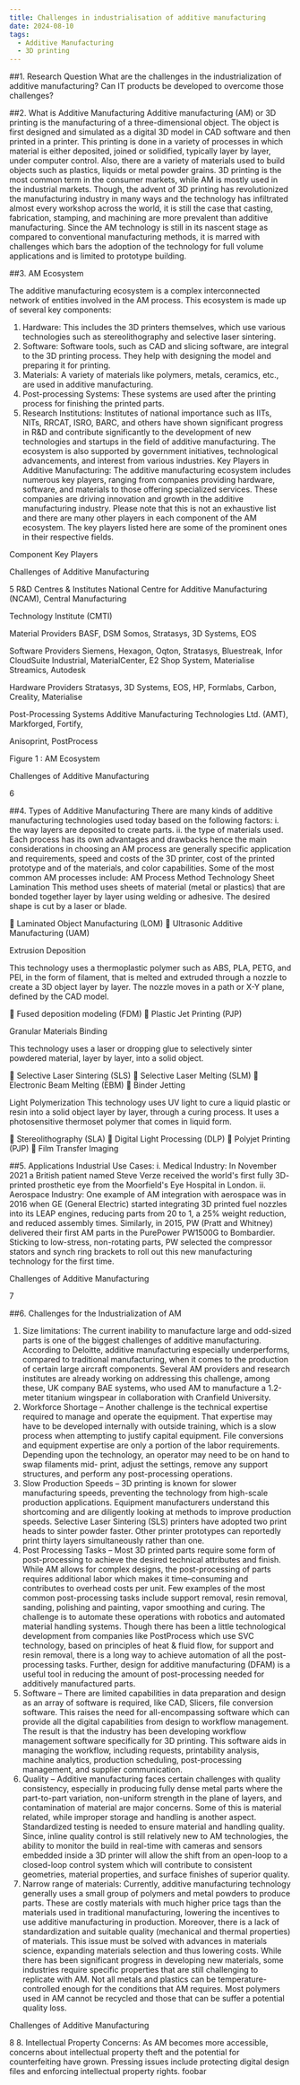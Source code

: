 ```yaml
---
title: Challenges in industrialisation of additive manufacturing
date: 2024-08-10
tags:
  - Additive Manufacturing
  - 3D printing
---
```

##1. Research Question
What are the challenges in the industrialization of additive manufacturing? Can IT products be developed to overcome
those challenges?

##2. What is Additive Manufacturing
Additive manufacturing (AM) or 3D printing is the manufacturing of a three-dimensional object. The object is first
designed and simulated as a digital 3D model in CAD software and then printed in a printer. This printing is done in a
variety of processes in which material is either deposited, joined or solidified, typically layer by layer, under computer
control. Also, there are a variety of materials used to build objects such as plastics, liquids or metal powder grains. 3D
printing is the most common term in the consumer markets, while AM is mostly used in the industrial markets.
Though, the advent of 3D printing has revolutionized the manufacturing industry in many ways and the technology has
infiltrated almost every workshop across the world, it is still the case that casting, fabrication, stamping, and machining are
more prevalent than additive manufacturing. Since the AM technology is still in its nascent stage as compared to
conventional manufacturing methods, it is marred with challenges which bars the adoption of the technology for full
volume applications and is limited to prototype building.

##3. AM Ecosystem

The additive manufacturing ecosystem is a complex interconnected network of entities involved in the AM process. This
ecosystem is made up of several key components:
1. Hardware: This includes the 3D printers themselves, which use various technologies such as stereolithography
and selective laser sintering.
2. Software: Software tools, such as CAD and slicing software, are integral to the 3D printing process. They help
with designing the model and preparing it for printing.
3. Materials: A variety of materials like polymers, metals, ceramics, etc., are used in additive manufacturing.
4. Post-processing Systems: These systems are used after the printing process for finishing the printed parts.
5. Research Institutions: Institutes of national importance such as IITs, NITs, RRCAT, ISRO, BARC, and others
have shown significant progress in R&amp;D and contribute significantly to the development of new technologies and
startups in the field of additive manufacturing.
The ecosystem is also supported by government initiatives, technological advancements, and interest from various
industries.
Key Players in Additive Manufacturing: The additive manufacturing ecosystem includes numerous key players, ranging
from companies providing hardware, software, and materials to those offering specialized services. These companies are
driving innovation and growth in the additive manufacturing industry. Please note that this is not an exhaustive list and
there are many other players in each component of the AM ecosystem. The key players listed here are some of the
prominent ones in their respective fields.

Component Key Players

Challenges of Additive Manufacturing

5
R&amp;D Centres &amp; Institutes National Centre for Additive Manufacturing (NCAM), Central Manufacturing

Technology Institute (CMTI)

Material Providers BASF, DSM Somos, Stratasys, 3D Systems, EOS

Software Providers Siemens, Hexagon, Oqton, Stratasys, Bluestreak, Infor CloudSuite Industrial,
MaterialCenter, E2 Shop System, Materialise Streamics, Autodesk

Hardware Providers Stratasys, 3D Systems, EOS, HP, Formlabs, Carbon, Creality, Materialise

Post-Processing Systems Additive Manufacturing Technologies Ltd. (AMT), Markforged, Fortify,

Anisoprint, PostProcess

Figure 1 : AM Ecosystem

Challenges of Additive Manufacturing

6

##4. Types of Additive Manufacturing
There are many kinds of additive manufacturing technologies used today based on the following factors:
i. the way layers are deposited to create parts.
ii. the type of materials used.
Each process has its own advantages and drawbacks hence the main considerations in choosing an AM process are
generally specific application and requirements, speed and costs of the 3D printer, cost of the printed prototype and of
the materials, and color capabilities. Some of the most common AM processes include:
AM Process Method Technology
Sheet Lamination This method uses sheets of material (metal or
plastics) that are bonded together layer by
layer using welding or adhesive. The desired
shape is cut by a laser or blade.

 Laminated Object Manufacturing
(LOM)
 Ultrasonic Additive
Manufacturing (UAM)

Extrusion Deposition

This technology uses a thermoplastic
polymer such as ABS, PLA, PETG, and PEI,
in the form of filament, that is melted and
extruded through a nozzle to create a 3D
object layer by layer. The nozzle moves in a
path or X-Y plane, defined by the CAD
model.

 Fused deposition modeling
(FDM)
 Plastic Jet Printing (PJP)

Granular Materials Binding

This technology uses a laser or dropping glue
to selectively sinter powdered material, layer
by layer, into a solid object.

 Selective Laser Sintering
(SLS)
 Selective Laser Melting
(SLM)
 Electronic Beam Melting
(EBM)
 Binder Jetting

Light Polymerization This technology uses UV light to cure a
liquid plastic or resin into a solid object layer
by layer, through a curing process. It uses a
photosensitive thermoset polymer that comes
in liquid form.

 Stereolithography (SLA)
 Digital Light Processing
(DLP)
 Polyjet Printing (PJP)
 Film Transfer Imaging

##5. Applications
Industrial Use Cases:
i. Medical Industry: In November 2021 a British patient named Steve Verze received the world&#39;s first fully 3D-
printed prosthetic eye from the Moorfield&#39;s Eye Hospital in London.
ii. Aerospace Industry: One example of AM integration with aerospace was in 2016 when GE (General Electric)
started integrating 3D printed fuel nozzles into its LEAP engines, reducing parts from 20 to 1, a 25% weight
reduction, and reduced assembly times. Similarly, in 2015, PW (Pratt and Whitney) delivered their first AM parts
in the PurePower PW1500G to Bombardier. Sticking to low-stress, non-rotating parts, PW selected the
compressor stators and synch ring brackets to roll out this new manufacturing technology for the first time.

Challenges of Additive Manufacturing

7

##6. Challenges for the Industrialization of AM
1. Size limitations: The current inability to manufacture large and odd-sized parts is one of the biggest challenges
of additive manufacturing. According to Deloitte, additive manufacturing especially underperforms, compared to
traditional manufacturing, when it comes to the production of certain large aircraft components. Several AM
providers and research institutes are already working on addressing this challenge, among these, UK company
BAE systems, who used AM to manufacture a 1.2-meter titanium wingspear in collaboration with Cranfield
University.
2. Workforce Shortage – Another challenge is the technical expertise required to manage and operate the
equipment. That expertise may have to be developed internally with outside training, which is a slow process
when attempting to justify capital equipment. File conversions and equipment expertise are only a portion of the
labor requirements. Depending upon the technology, an operator may need to be on hand to swap filaments mid-
print, adjust the settings, remove any support structures, and perform any post-processing operations.
3. Slow Production Speeds – 3D printing is known for slower manufacturing speeds, preventing the technology
from high-scale production applications. Equipment manufacturers understand this shortcoming and are
diligently looking at methods to improve production speeds. Selective Laser Sintering (SLS) printers have
adopted two print heads to sinter powder faster. Other printer prototypes can reportedly print thirty layers
simultaneously rather than one.
4. Post Processing Tasks – Most 3D printed parts require some form of post-processing to achieve the desired
technical attributes and finish. While AM allows for complex designs, the post-processing of parts requires
additional labor which makes it time–consuming and contributes to overhead costs per unit. Few examples of the
most common post-processing tasks include support removal, resin removal, sanding, polishing and painting,
vapor smoothing and curing. The challenge is to automate these operations with robotics and automated material
handling systems. Though there has been a little technological development from companies like PostProcess
which use SVC technology, based on principles of heat &amp; fluid flow, for support and resin removal, there is a
long way to achieve automation of all the post-processing tasks. Further, design for additive manufacturing
(DFAM) is a useful tool in reducing the amount of post-processing needed for additively manufactured parts.
5. Software – There are limited capabilities in data preparation and design as an array of software is required, like
CAD, Slicers, file conversion software. This raises the need for all-encompassing software which can provide all
the digital capabilities from design to workflow management. The result is that the industry has been developing
workflow management software specifically for 3D printing. This software aids in managing the workflow,
including requests, printability analysis, machine analytics, production scheduling, post-processing management,
and supplier communication.
6. Quality – Additive manufacturing faces certain challenges with quality consistency, especially in producing
fully dense metal parts where the part-to-part variation, non-uniform strength in the plane of layers, and
contamination of material are major concerns. Some of this is material related, while improper storage and
handling is another aspect. Standardized testing is needed to ensure material and handling quality. Since, inline
quality control is still relatively new to AM technologies, the ability to monitor the build in real-time with
cameras and sensors embedded inside a 3D printer will allow the shift from an open-loop to a closed-loop control
system which will contribute to consistent geometries, material properties, and surface finishes of superior
quality.
7. Narrow range of materials: Currently, additive manufacturing technology generally uses a small group of
polymers and metal powders to produce parts. These are costly materials with much higher price tags than the
materials used in traditional manufacturing, lowering the incentives to use additive manufacturing in production.
Moreover, there is a lack of standardization and suitable quality (mechanical and thermal properties) of materials.
This issue must be solved with advances in materials science, expanding materials selection and thus lowering
costs. While there has been significant progress in developing new materials, some industries require specific
properties that are still challenging to replicate with AM. Not all metals and plastics can be temperature-
controlled enough for the conditions that AM requires. Most polymers used in AM cannot be recycled and those
that can be suffer a potential quality loss.

Challenges of Additive Manufacturing

8
8. Intellectual Property Concerns: As AM becomes more accessible, concerns about intellectual property theft
and the potential for counterfeiting have grown. Pressing issues include protecting digital design files and
enforcing intellectual property rights.
foobar
